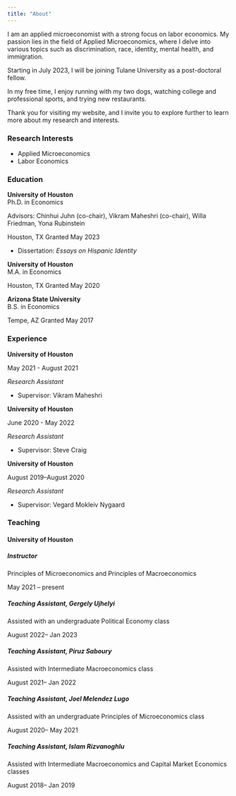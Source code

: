 ```yaml
---
title: "About"
---
```


I am an applied microeconomist with a strong focus on labor economics. My passion lies in the field of Applied Microeconomics, where I delve into various topics such as discrimination, race, identity, mental health, and immigration.

Starting in July 2023, I will be joining Tulane University as a post-doctoral fellow.

In my free time, I enjoy running with my two dogs, watching college and professional sports, and trying new restaurants.

Thank you for visiting my website, and I invite you to explore further to learn more about my research and interests.

<!-- In July 2023, I will be joining Tulane University as a Postdoctoral Fellow. -->

### Research Interests

- Applied Microeconomics
- Labor Economics

### Education

::: {.d-flex .justify-content-between}
::: {}
**University of Houston**  
Ph.D. in Economics

Advisors: Chinhui Juhn (co-chair), Vikram Maheshri (co-chair), Willa Friedman, Yona Rubinstein 
:::
::: {.text-end}
Houston, TX 
Granted May 2023
:::
:::
- Dissertation: *Essays on Hispanic Identity*

::: {.d-flex .justify-content-between}
::: {}
**University of Houston**  
M.A. in Economics
:::
::: {.text-end}
Houston, TX 
Granted May 2020
:::
:::

::: {.d-flex .justify-content-between}
::: {}
**Arizona State University**  
B.S. in Economics
:::
::: {.text-end}
Tempe, AZ 
Granted May 2017
:::
:::


### Experience

::: {.d-flex .justify-content-between}
::: {}
**University of Houston**  
:::
::: {.text-end}
May 2021 - August 2021
:::
:::
*Research Assistant*

- Supervisor: Vikram Maheshri

::: {.d-flex .justify-content-between}
::: {}
**University of Houston**  
:::
::: {.text-end}
June 2020 - May 2022
:::
:::
*Research Assistant*

- Supervisor: Steve Craig

::: {.d-flex .justify-content-between}
::: {}
**University of Houston**  
:::
::: {.text-end}
August 2019–August 2020
:::
:::
*Research Assistant*

- Supervisor: Vegard Mokleiv Nygaard


### Teaching

#### University of Houston

##### Instructor

::: {.d-flex .justify-content-between}
::: {}
Principles of Microeconomics and Principles of Macroeconomics

:::
::: {.text-end}
May 2021 – present
:::
:::


##### Teaching Assistant, Gergely Ujhelyi
::: {.d-flex .justify-content-between}
::: {}
Assisted with an undergraduate Political Economy class
:::
::: {.text-end}
August 2022– Jan 2023
:::
:::

##### Teaching Assistant, Piruz Saboury
::: {.d-flex .justify-content-between}
::: {}

Assisted with Intermediate Macroeconomics class
:::
::: {.text-end}
August 2021– Jan 2022
:::
:::

##### Teaching Assistant, Joel Melendez Lugo
::: {.d-flex .justify-content-between}
::: {}

Assisted with an undergraduate Principles of Microeconomics class
:::
::: {.text-end}
August 2020– May 2021
:::
:::

##### Teaching Assistant, Islam Rizvanoghlu
::: {.d-flex .justify-content-between}
::: {}

Assisted with Intermediate Macroeconomics and Capital Market Economics classes
:::
::: {.text-end}
August 2018– Jan 2019
:::
:::

